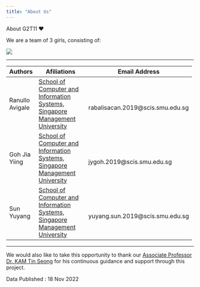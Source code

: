 ```yaml
---
title: "About Us"
---
```


About G2T11 ❤️

We are a team of 3 girls, consisting of:

![](images/team_photo.jpg)

------------------------------------------------------------------------

+-----------------+---------------------------------------------------------------------------------------------------------+-----------------------------------+
| Authors         | Afiliations                                                                                             | Email Address                     |
+=================+=========================================================================================================+===================================+
| Ranullo Avigale | [School of Computer and Information Systems, Singapore Management University](https://scis.smu.edu.sg/) | \                                 |
|                 |                                                                                                         | rabalisacan.2019\@scis.smu.edu.sg |
+-----------------+---------------------------------------------------------------------------------------------------------+-----------------------------------+
| Goh Jia Yiing   | [School of Computer and Information Systems, Singapore Management University](https://scis.smu.edu.sg/) | \                                 |
|                 |                                                                                                         | jygoh.2019\@scis.smu.edu.sg       |
+-----------------+---------------------------------------------------------------------------------------------------------+-----------------------------------+
| Sun Yuyang      | [School of Computer and Information Systems, Singapore Management University](https://scis.smu.edu.sg/) | \                                 |
|                 |                                                                                                         | yuyang.sun.2019\@scis.smu.edu.sg  |
+-----------------+---------------------------------------------------------------------------------------------------------+-----------------------------------+

------------------------------------------------------------------------

We would also like to take this opportunity to thank our [Associate Professor Dr. KAM Tin Seong](https://faculty.smu.edu.sg/profile/kam-tin-seong-486) for his continuous guidance and support through this project.

Data Published : 18 Nov 2022
